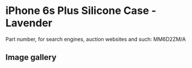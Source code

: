# iPhone 6s Plus Silicone Case - Lavender

Part number, for search engines, auction websites and such: MM6D2ZM/A

## Image gallery

<div style={{ width: "768px" }}>
  <GalleryComponent
    images={[
      {
        original: "/everysource/MM6D2",
        thumbnail: "/everypreview/MM6D2",
      },
      {
        original: "/everysource/MM6D2_AV1_GOLD",
        thumbnail: "/everypreview/MM6D2_AV1_GOLD",
      },
      {
        original: "/everysource/MM6D2_AV1_SILVER",
        thumbnail: "/everypreview/MM6D2_AV1_SILVER",
      },
      {
        original: "/everysource/MM6D2_AV1_SPACE_GRAY",
        thumbnail: "/everypreview/MM6D2_AV1_SPACE_GRAY",
      }
    ]}
  />
</div>